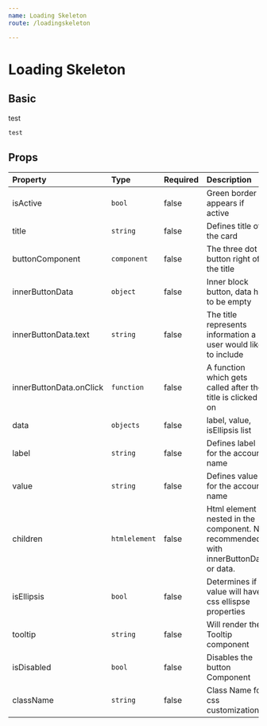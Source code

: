 ```yaml
---
name: Loading Skeleton
route: /loadingskeleton

---
```


# Loading Skeleton



## Basic

<div>
  test
</div>


```jsx
test
```
## Props

| Property                | Type                    | Required  | Description                                 |
| :-------                | :---                    | :-------  | :----------                                 |
| isActive                | `bool`                  | false     | Green border appears if active              |
| title                   | `string`                | false     | Defines title of the card                   |
| buttonComponent         | `component`             | false     | The three dot button right of the title     |
| innerButtonData         | `object`                | false     | Inner block button, data has to be empty    |
| innerButtonData.text    | `string`                | false     | The title represents information a user would like to include                   |
| innerButtonData.onClick | `function`              | false     | A function which gets called after the title is clicked on                 |
| data                    | `objects`               | false     | label, value, isEllipsis list               |
| label                   | `string`                | false     | Defines label for the account name          |
| value                   | `string`                | false     | Defines value for the account name                                       |
| children                | `htmlelement`           | false     | Html element nested in the component. Not recommended with innerButtonData or data.                |
| isEllipsis              | `bool`                  | false     | Determines if value will have css ellispse properties |
| tooltip                 | `string`                | false     | Will render the Tooltip component            |
| isDisabled              | `bool`                  | false     | Disables the button Component                |
| className               | `string`                | false     | Class Name for css customization             |

